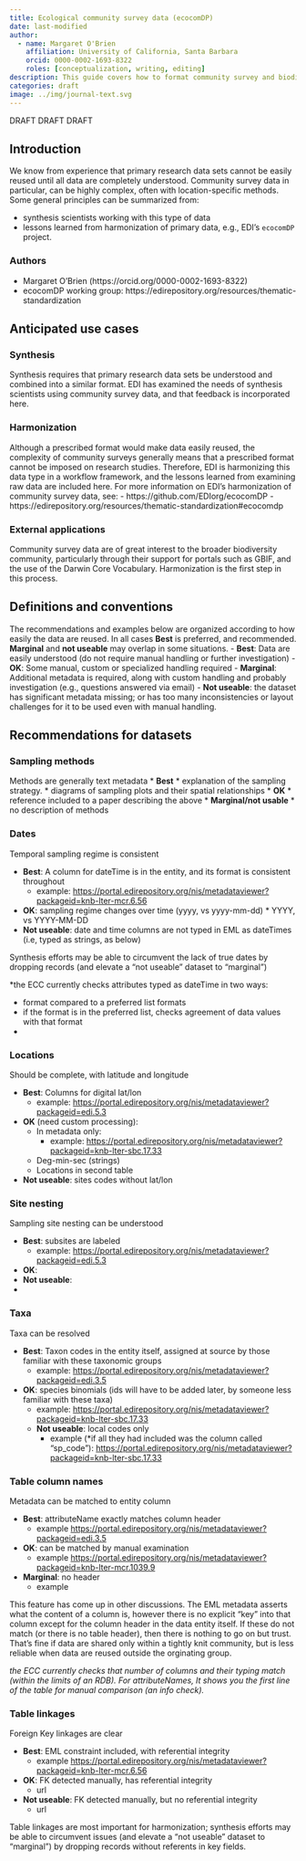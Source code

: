 ```yaml
---
title: Ecological community survey data (ecocomDP)
date: last-modified
author:
  - name: Margaret O'Brien
    affiliation: University of California, Santa Barbara
    orcid: 0000-0002-1693-8322
    roles: [conceptualization, writing, editing]
description: This guide covers how to format community survey and biodiversity data to the "ecocomDP" harmonized data model. The ecocomDP standard and associated tools are a community-supported project involving the LTER Network, NEON, and others.
categories: draft
image: ../img/journal-text.svg
---
```


DRAFT DRAFT DRAFT

## Introduction

We know from experience that primary research data sets cannot be easily reused until all data are completely understood. Community survey data in particular, can be highly complex, often with location-specific methods.  Some general principles can be summarized from:

- synthesis scientists working with this type of data
- lessons learned from harmonization of primary data, e.g., EDI's `ecocomDP` project.

### Authors
- Margaret O'Brien (https://orcid.org/0000-0002-1693-8322)
- ecocomDP working group: https://edirepository.org/resources/thematic-standardization

## Anticipated use cases

### Synthesis
Synthesis requires that primary research data sets be understood and combined into a similar format. EDI has examined the needs of synthesis scientists using community survey data, and that feedback is incorporated here. 

### Harmonization
Although a prescribed format would make data easily reused, the complexity of community surveys generally means that a prescribed format cannot be imposed on research studies. Therefore, EDI is harmonizing this data type in a workflow framework, and the lessons learned from examining raw data are included here. For more information on EDI's harmonization of community survey data, see: 
- https://github.com/EDIorg/ecocomDP
- https://edirepository.org/resources/thematic-standardization#ecocomdp

### External applications
Community survey data are of great interest to the broader biodiversity community, particularly through their support for portals such as GBIF, and the use of the Darwin Core Vocabulary. Harmonization is the first step in this process.


## Definitions and conventions
The recommendations and examples below are organized according to how easily the data are reused. In all cases **Best** is preferred, and recommended. **Marginal** and **not useable** may overlap in some situations.
- **Best**: Data are easily understood (do not require manual handling or further investigation)
- **OK**: Some manual, custom or specialized handling required
- **Marginal**: Additional metadata is required, along with custom handling and probably investigation (e.g., questions answered via email)
- **Not useable**: the dataset has significant metadata missing; or has too many inconsistencies or layout challenges for it to be used even with manual handling. 



## Recommendations for datasets

### Sampling methods
Methods are generally text metadata
*   **Best**
    * explanation of the sampling strategy. 
    * diagrams of sampling plots and their spatial relationships
*   **OK**
    * reference included to a paper describing the above
*   **Marginal/not usable**
    * no description of methods  

### Dates
Temporal sampling regime is consistent 

*   **Best**: A column for dateTime is in the entity, and its format is consistent throughout 
    *  example: [https://portal.edirepository.org/nis/metadataviewer?packageid=knb-lter-mcr.6.56](https://portal.edirepository.org/nis/metadataviewer?packageid=knb-lter-mcr.6.56) 
*   **OK**: sampling regime changes over time (yyyy, vs yyyy-mm-dd)
        *   YYYY, vs YYYY-MM-DD
*   **Not useable**: date and time columns are not typed in EML as dateTimes (i.e, typed as strings, as below) 

<!-- ![alt_text](images/DPBP-community-surveys0.png "image_tooltip")
-->

Synthesis efforts may be able to circumvent the lack of true dates by dropping records (and elevate a "not useable" dataset to "marginal")

*the ECC currently checks attributes typed as dateTime in two ways:

- format compared to a preferred list formats
- if the format is in the preferred list, checks agreement of data values with that format
*


### Locations 
Should be complete, with latitude and longitude

*   **Best**: Columns for digital lat/lon
    *   example:    [https://portal.edirepository.org/nis/metadataviewer?packageid=edi.5.3](https://portal.edirepository.org/nis/metadataviewer?packageid=edi.5.3) 
*   **OK** (need custom processing):
    *   In metadata only:
        * example: [https://portal.edirepository.org/nis/metadataviewer?packageid=knb-lter-sbc.17.33](https://portal.edirepository.org/nis/metadataviewer?packageid=knb-lter-sbc.17.33) 
    *   Deg-min-sec (strings)
    *   Locations in second table
*   **Not useable**: sites codes without lat/lon


### Site nesting
Sampling site nesting can be understood

*   **Best**: subsites are labeled
    *  example: [https://portal.edirepository.org/nis/metadataviewer?packageid=edi.5.3](https://portal.edirepository.org/nis/metadataviewer?packageid=edi.5.3) 
*   **OK**: 
*   **Not useable**:
* 


### Taxa
Taxa can be resolved 

*   **Best**: Taxon codes in the entity itself, assigned at source by those familiar with these taxonomic groups
    *  example: [https://portal.edirepository.org/nis/metadataviewer?packageid=edi.3.5](https://portal.edirepository.org/nis/metadataviewer?packageid=edi.3.5) 
*   **OK**: species binomials (ids will have to be added later, by someone less familiar with these taxa)
    *  example: [https://portal.edirepository.org/nis/metadataviewer?packageid=knb-lter-sbc.17.33](https://portal.edirepository.org/nis/metadataviewer?packageid=knb-lter-sbc.17.33) 
    *   **Not useable**: local codes only
        * example (*if all they had included was the column called “sp_code”):  [https://portal.edirepository.org/nis/metadataviewer?packageid=knb-lter-sbc.17.33](https://portal.edirepository.org/nis/metadataviewer?packageid=knb-lter-sbc.17.33)      


### Table column names
Metadata can be matched to entity column

*   **Best**: attributeName exactly matches column header  
    *  example [https://portal.edirepository.org/nis/metadataviewer?packageid=edi.3.5](https://portal.edirepository.org/nis/metadataviewer?packageid=edi.3.5) 
*   **OK**: can be matched by manual examination
    * example  [https://portal.edirepository.org/nis/metadataviewer?packageid=knb-lter-mcr.1039.9](https://portal.edirepository.org/nis/metadataviewer?packageid=knb-lter-mcr.1039.9)
*   **Marginal**: no header
    *   example

This feature has come up in other discussions. The EML metadata asserts what the content of a column is, however there is no explicit “key” into that column except for the column header in the data entity itself. If these do not match (or there is no table header), then there is nothing to go on but trust. That’s fine if data are shared only within a tightly knit community, but is less reliable when data are reused outside the orginating group. 

*the ECC currently checks that number of columns and their typing match (within the limits of an RDB). For attributeNames, It shows you the first line of the table for manual comparison (an info check).*


### Table linkages
Foreign Key linkages are clear 

*   **Best**: EML constraint included, with referential integrity 
    *  example [https://portal.edirepository.org/nis/metadataviewer?packageid=knb-lter-mcr.6.56](https://portal.edirepository.org/nis/metadataviewer?packageid=knb-lter-mcr.6.56) 
*   **OK**: FK detected manually, has referential integrity
    *   url
*   **Not useable**: FK detected manually, but no referential integrity
    *   url 

Table linkages are most important for harmonization; synthesis efforts may be able to circumvent issues (and elevate a "not useable" dataset to "marginal") by dropping records without referents in key fields.